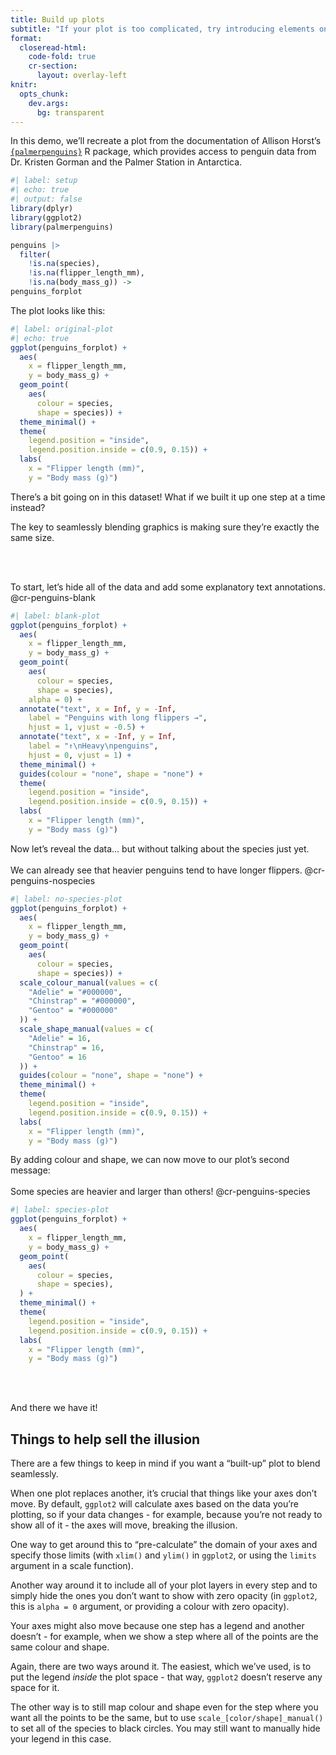 ```yaml
---
title: Build up plots
subtitle: "If your plot is too complicated, try introducing elements one at a time."
format:
  closeread-html:
    code-fold: true
    cr-section:
      layout: overlay-left
knitr:
  opts_chunk: 
    dev.args:
      bg: transparent
---
```


In this demo, we'll recreate a plot from the documentation of Allison Horst's [`{palmerpenguins}`](https://allisonhorst.github.io/palmerpenguins/) R package, which provides access to penguin data from Dr. Kristen Gorman and the Palmer Station in Antarctica.

```r
#| label: setup
#| echo: true
#| output: false
library(dplyr)
library(ggplot2)
library(palmerpenguins)

penguins |>
  filter(
    !is.na(species),
    !is.na(flipper_length_mm),
    !is.na(body_mass_g)) ->
penguins_forplot
```

The plot looks like this:

```r
#| label: original-plot
#| echo: true
ggplot(penguins_forplot) +
  aes(
    x = flipper_length_mm,
    y = body_mass_g) +
  geom_point(
    aes(
      colour = species,
      shape = species)) +
  theme_minimal() +
  theme(
    legend.position = "inside",
    legend.position.inside = c(0.9, 0.15)) +
  labs(
    x = "Flipper length (mm)",
    y = "Body mass (g)")
```

There's a bit going on in this dataset! What if we built it up one step at a time instead?

The key to seamlessly blending graphics is making sure they're exactly the same size.

\
\

::::{.cr-section}

To start, let's hide all of the data and add some explanatory text annotations. @cr-penguins-blank

:::{#cr-penguins-blank}
```r
#| label: blank-plot
ggplot(penguins_forplot) +
  aes(
    x = flipper_length_mm,
    y = body_mass_g) +
  geom_point(
    aes(
      colour = species,
      shape = species),
    alpha = 0) +
  annotate("text", x = Inf, y = -Inf,
    label = "Penguins with long flippers →",
    hjust = 1, vjust = -0.5) +
  annotate("text", x = -Inf, y = Inf,
    label = "↑\nHeavy\npenguins",
    hjust = 0, vjust = 1) +
  theme_minimal() +
  guides(colour = "none", shape = "none") +
  theme(
    legend.position = "inside",
    legend.position.inside = c(0.9, 0.15)) +
  labs(
    x = "Flipper length (mm)",
    y = "Body mass (g)")
```
:::

Now let's reveal the data... but without talking about the species just yet. \
\
We can already see that heavier penguins tend to have longer flippers. @cr-penguins-nospecies

:::{#cr-penguins-nospecies}
```r
#| label: no-species-plot
ggplot(penguins_forplot) +
  aes(
    x = flipper_length_mm,
    y = body_mass_g) +
  geom_point(
    aes(
      colour = species,
      shape = species)) +
  scale_colour_manual(values = c(
    "Adelie" = "#000000",
    "Chinstrap" = "#000000",
    "Gentoo" = "#000000"
  )) +
  scale_shape_manual(values = c(
    "Adelie" = 16,
    "Chinstrap" = 16,
    "Gentoo" = 16
  )) +
  guides(colour = "none", shape = "none") +
  theme_minimal() +
  theme(
    legend.position = "inside",
    legend.position.inside = c(0.9, 0.15)) +
  labs(
    x = "Flipper length (mm)",
    y = "Body mass (g)")
```
:::

By adding colour and shape, we can now move to our plot's second message: \
\
Some species are heavier and larger than others! @cr-penguins-species

:::{#cr-penguins-species}
```r
#| label: species-plot
ggplot(penguins_forplot) +
  aes(
    x = flipper_length_mm,
    y = body_mass_g) +
  geom_point(
    aes(
      colour = species,
      shape = species),
  ) +
  theme_minimal() +
  theme(
    legend.position = "inside",
    legend.position.inside = c(0.9, 0.15)) +
  labs(
    x = "Flipper length (mm)",
    y = "Body mass (g)")
```
:::

::::

\
\

And there we have it!

## Things to help sell the illusion

There are a few things to keep in mind if you want a "built-up" plot to blend seamlessly.

When one plot replaces another, it's crucial that things like your axes don't move. By default, `ggplot2` will calculate axes based on the data you're plotting, so if your data changes - for example, because you're not ready to show all of it - the axes will move, breaking the illusion.

One way to get around this to "pre-calculate" the domain of your axes and specify those limits (with `xlim()` and `ylim()` in `ggplot2`, or using the `limits` argument in a scale function).

Another way around it to include all of your plot layers in every step and to simply hide the ones you don't want to show with zero opacity (in `ggplot2`, this is `alpha = 0` argument, or providing a colour with zero opacity).

Your axes might also move because one step has a legend and another doesn't - for example, when we show a step where all of the points are the same colour and shape.

Again, there are two ways around it. The easiest, which we've used, is to put the legend _inside_ the plot space - that way, `ggplot2` doesn't reserve any space for it.

The other way is to still map colour and shape even for the step where you want all the points to be the same, but to use `scale_[color/shape]_manual()` to set all of the species to black circles. You may still want to manually hide your legend in this case.

```{=html}
<!-- some quick style customisation: see https://closeread.dev/guide/styling -->
<style>
  .cr-section.overlay-left {
    background-color: aliceblue;
  }

  .cr-section.overlay-left .narrative-col .narrative {
    font-size: 1.15em;
    background-color: #11111199;
    color: #f1f1f1;
    padding: 0.6em 0.8em;
    border-radius: 0;
    backdrop-filter: blur(10px);
  }
</style>
```